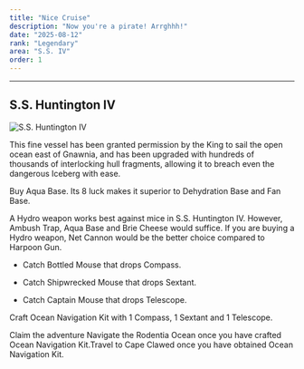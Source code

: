 ```yaml
---
title: "Nice Cruise"
description: "Now you're a pirate! Arrghhh!"
date: "2025-08-12"
rank: "Legendary"
area: "S.S. IV"
order: 1
---
```



---

## S.S. Huntington IV

![S.S. Huntington IV](/images/locations/ss-huntington.png)
<p class="location-description">This fine vessel has been granted permission by the King to sail the open ocean east of Gnawnia, and has been upgraded with hundreds of thousands of interlocking hull fragments, allowing it to breach even the dangerous Iceberg with ease.</p>

Buy Aqua Base. Its 8 luck makes it superior to Dehydration Base and Fan Base.

A Hydro weapon works best against mice in S.S. Huntington IV. However, Ambush Trap, Aqua Base and Brie Cheese would suffice. If you are buying a Hydro weapon, Net Cannon would be the better choice compared to Harpoon Gun.

- Catch Bottled Mouse that drops Compass.

- Catch Shipwrecked Mouse that drops Sextant.

- Catch Captain Mouse that drops Telescope.

Craft Ocean Navigation Kit with 1 Compass, 1 Sextant and 1 Telescope.

Claim the adventure Navigate the Rodentia Ocean once you have crafted Ocean Navigation Kit.Travel to Cape Clawed once you have obtained Ocean Navigation Kit.